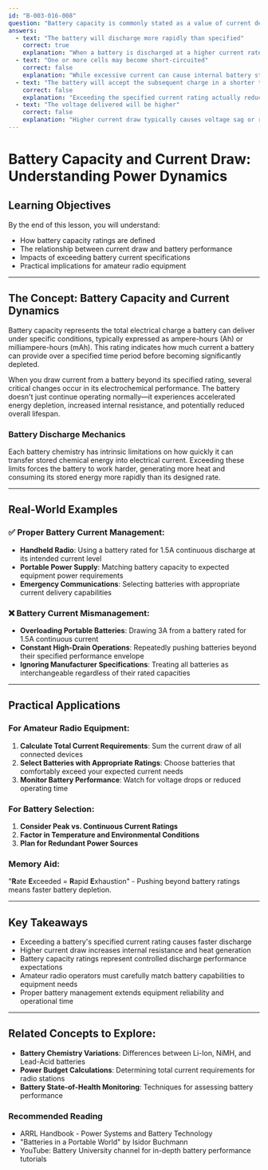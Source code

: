 ```yaml
---
id: "B-003-016-008"
question: "Battery capacity is commonly stated as a value of current delivered over a specified period of time. What is the effect of exceeding that specified current?"
answers:
  - text: "The battery will discharge more rapidly than specified"
    correct: true
    explanation: "When a battery is discharged at a higher current rate than its specified capacity, it will drain faster than the rated duration. This occurs because higher current draw increases internal resistance and heat generation, causing more rapid chemical breakdown and energy depletion within the battery's cells."
  - text: "One or more cells may become short-circuited"
    correct: false
    explanation: "While excessive current can cause internal battery stress, it doesn't automatically lead to cell short-circuiting. Short-circuiting typically requires direct physical damage or extreme internal battery degradation beyond normal current overload."
  - text: "The battery will accept the subsequent charge in a shorter time"
    correct: false
    explanation: "Exceeding the specified current rating actually reduces battery efficiency and can potentially damage the battery's chemical structure. Charging time is determined by battery chemistry and charging protocols, not by previous discharge rates."
  - text: "The voltage delivered will be higher"
    correct: false
    explanation: "Higher current draw typically causes voltage sag or reduction, not an increase. As current demand increases beyond a battery's rated capacity, the internal resistance causes voltage to drop, not rise."
---
```


# Battery Capacity and Current Draw: Understanding Power Dynamics

## Learning Objectives
By the end of this lesson, you will understand:
- How battery capacity ratings are defined
- The relationship between current draw and battery performance
- Impacts of exceeding battery current specifications
- Practical implications for amateur radio equipment

---

## The Concept: Battery Capacity and Current Dynamics

Battery capacity represents the total electrical charge a battery can deliver under specific conditions, typically expressed as ampere-hours (Ah) or milliampere-hours (mAh). This rating indicates how much current a battery can provide over a specified time period before becoming significantly depleted.

When you draw current from a battery beyond its specified rating, several critical changes occur in its electrochemical performance. The battery doesn't just continue operating normally—it experiences accelerated energy depletion, increased internal resistance, and potentially reduced overall lifespan.

### Battery Discharge Mechanics

Each battery chemistry has intrinsic limitations on how quickly it can transfer stored chemical energy into electrical current. Exceeding these limits forces the battery to work harder, generating more heat and consuming its stored energy more rapidly than its designed rate.

---

## Real-World Examples

### ✅ Proper Battery Current Management:
- **Handheld Radio**: Using a battery rated for 1.5A continuous discharge at its intended current level
- **Portable Power Supply**: Matching battery capacity to expected equipment power requirements
- **Emergency Communications**: Selecting batteries with appropriate current delivery capabilities

### ❌ Battery Current Mismanagement:
- **Overloading Portable Batteries**: Drawing 3A from a battery rated for 1.5A continuous current
- **Constant High-Drain Operations**: Repeatedly pushing batteries beyond their specified performance envelope
- **Ignoring Manufacturer Specifications**: Treating all batteries as interchangeable regardless of their rated capacities

---

## Practical Applications

### For Amateur Radio Equipment:
1. **Calculate Total Current Requirements**: Sum the current draw of all connected devices
2. **Select Batteries with Appropriate Ratings**: Choose batteries that comfortably exceed your expected current needs
3. **Monitor Battery Performance**: Watch for voltage drops or reduced operating time

### For Battery Selection:
1. **Consider Peak vs. Continuous Current Ratings**
2. **Factor in Temperature and Environmental Conditions**
3. **Plan for Redundant Power Sources**

### Memory Aid:
"**R**ate **E**xceeded = **R**apid **E**xhaustion" - Pushing beyond battery ratings means faster battery depletion.

---

## Key Takeaways

- Exceeding a battery's specified current rating causes faster discharge
- Higher current draw increases internal resistance and heat generation
- Battery capacity ratings represent controlled discharge performance expectations
- Amateur radio operators must carefully match battery capabilities to equipment needs
- Proper battery management extends equipment reliability and operational time

---

## Related Concepts to Explore:
- **Battery Chemistry Variations**: Differences between Li-Ion, NiMH, and Lead-Acid batteries
- **Power Budget Calculations**: Determining total current requirements for radio stations
- **Battery State-of-Health Monitoring**: Techniques for assessing battery performance

### Recommended Reading
- ARRL Handbook - Power Systems and Battery Technology
- "Batteries in a Portable World" by Isidor Buchmann
- YouTube: Battery University channel for in-depth battery performance tutorials